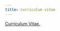 ```yaml
---
title: curriculum vitae
---
```


<!-- [Curriculum Vitae.](https://kmreese-io.github.io/Documents/Reese_CV-11012019.pdf) -->

<a href="https://kmreese-io.github.io/Documents/Reese_CV-11012019.pdf" target="_blank">Curriculum Vitae.</a>